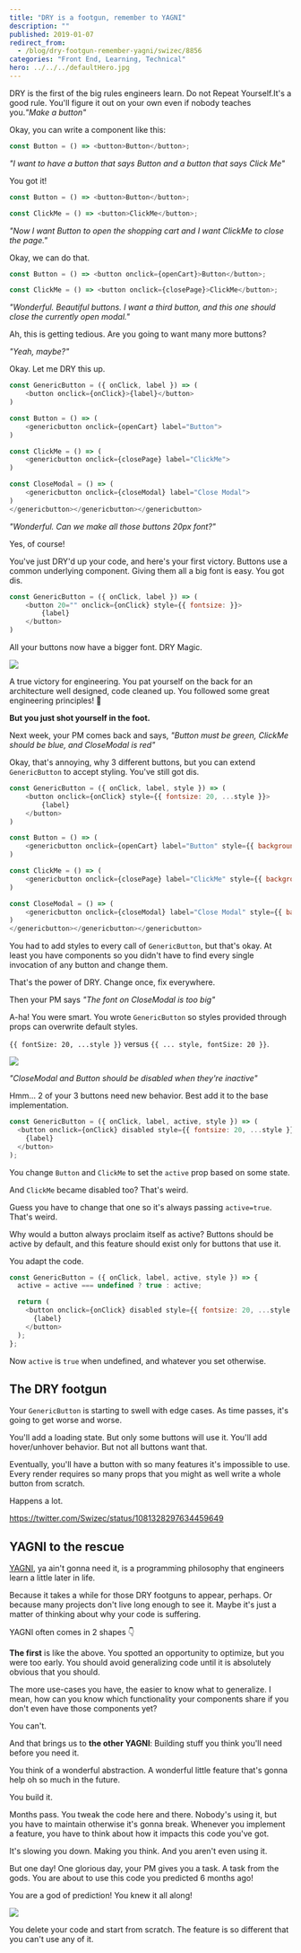 ```yaml
---
title: "DRY is a footgun, remember to YAGNI"
description: ""
published: 2019-01-07
redirect_from:
  - /blog/dry-footgun-remember-yagni/swizec/8856
categories: "Front End, Learning, Technical"
hero: ../../../defaultHero.jpg
---
```


DRY is the first of the big rules engineers learn. Do not Repeat Yourself.It's a good rule. You'll figure it out on your own even if nobody teaches you._"Make a button"_

Okay, you can write a component like this:

```javascript
const Button = () => <button>Button</button>;
```

_"I want to have a button that says Button and a button that says Click Me"_

You got it!

```javascript
const Button = () => <button>Button</button>;

const ClickMe = () => <button>ClickMe</button>;
```

_"Now I want Button to open the shopping cart and I want ClickMe to close the page."_

Okay, we can do that.

```javascript
const Button = () => <button onclick={openCart}>Button</button>;

const ClickMe = () => <button onclick={closePage}>ClickMe</button>;
```

_"Wonderful. Beautiful buttons. I want a third button, and this one should close the currently open modal."_

Ah, this is getting tedious. Are you going to want many more buttons?

_"Yeah, maybe?"_

Okay. Let me DRY this up.

```javascript
const GenericButton = ({ onClick, label }) => (
    <button onclick={onClick}>{label}</button>
)

const Button = () => (
    <genericbutton onclick={openCart} label="Button">
)

const ClickMe = () => (
    <genericbutton onclick={closePage} label="ClickMe">
)

const CloseModal = () => (
    <genericbutton onclick={closeModal} label="Close Modal">
)
</genericbutton></genericbutton></genericbutton>
```

_"Wonderful. Can we make all those buttons 20px font?"_

Yes, of course!

You've just DRY'd up your code, and here's your first victory. Buttons use a common underlying component. Giving them all a big font is easy. You got dis.

```javascript
const GenericButton = ({ onClick, label }) => (
    <button 20="" onclick={onClick} style={{ fontsize: }}>
        {label}
    </button>
)
```

All your buttons now have a bigger font. DRY Magic.

![](./img/media-12NUbkX6p4xOO4-giphy.gif)

A true victory for engineering. You pat yourself on the back for an architecture well designed, code cleaned up. You followed some great engineering principles! 👏

**But you just shot yourself in the foot.**

Next week, your PM comes back and says, _"Button must be green, ClickMe should be blue, and CloseModal is red"_

Okay, that's annoying, why 3 different buttons, but you can extend `GenericButton` to accept styling. You've still got dis.

```javascript
const GenericButton = ({ onClick, label, style }) => (
    <button onclick={onClick} style={{ fontsize: 20, ...style }}>
        {label}
    </button>
)

const Button = () => (
    <genericbutton onclick={openCart} label="Button" style={{ background: 'green' }}>
)

const ClickMe = () => (
    <genericbutton onclick={closePage} label="ClickMe" style={{ background: 'blue' }}>
)

const CloseModal = () => (
    <genericbutton onclick={closeModal} label="Close Modal" style={{ background: 'green' }}>
)
</genericbutton></genericbutton></genericbutton>
```

You had to add styles to every call of `GenericButton`, but that's okay. At least you have components so you didn't have to find every single invocation of any button and change them.

That's the power of DRY. Change once, fix everywhere.

Then your PM says _"The font on CloseModal is too big"_

A-ha! You were smart. You wrote `GenericButton` so styles provided through props can overwrite default styles.

`{{ fontSize: 20, ...style }}` versus `{{ ... style, fontSize: 20 }}`.

![](./img/media-d3mlE7uhX8KFgEmY-giphy.gif)

_"CloseModal and Button should be disabled when they're inactive"_

Hmm… 2 of your 3 buttons need new behavior. Best add it to the base implementation.

```javascript
const GenericButton = ({ onClick, label, active, style }) => (
  <button onclick={onClick} disabled style={{ fontsize: 20, ...style }}>
    {label}
  </button>
);
```

You change `Button` and `ClickMe` to set the `active` prop based on some state.

And `ClickMe` became disabled too? That's weird.

Guess you have to change that one so it's always passing `active=true`. That's weird.

Why would a button always proclaim itself as active? Buttons should be active by default, and this feature should exist only for buttons that use it.

You adapt the code.

```javascript
const GenericButton = ({ onClick, label, active, style }) => {
  active = active === undefined ? true : active;

  return (
    <button onclick={onClick} disabled style={{ fontsize: 20, ...style }}>
      {label}
    </button>
  );
};
```

Now `active` is `true` when undefined, and whatever you set otherwise.

## The DRY footgun

Your `GenericButton` is starting to swell with edge cases. As time passes, it's going to get worse and worse.

You'll add a loading state. But only some buttons will use it. You'll add hover/unhover behavior. But not all buttons want that.

Eventually, you'll have a button with so many features it's impossible to use. Every render requires so many props that you might as well write a whole button from scratch.

Happens a lot.

https://twitter.com/Swizec/status/1081328297634459649

## YAGNI to the rescue

[YAGNI](https://en.wikipedia.org/wiki/You_aren't_gonna_need_it), ya ain't gonna need it, is a programming philosophy that engineers learn a little later in life.

Because it takes a while for those DRY footguns to appear, perhaps. Or because many projects don't live long enough to see it. Maybe it's just a matter of thinking about why your code is suffering.

YAGNI often comes in 2 shapes 👇

**The first** is like the above. You spotted an opportunity to optimize, but you were too early. You should avoid generalizing code until it is absolutely obvious that you should.

The more use-cases you have, the easier to know what to generalize. I mean, how can you know which functionality your components share if you don't even have those components yet?

You can't.

And that brings us to **the other YAGNI**: Building stuff you think you'll need before you need it.

You think of a wonderful abstraction. A wonderful little feature that's gonna help oh so much in the future.

You build it.

Months pass. You tweak the code here and there. Nobody's using it, but you have to maintain otherwise it's gonna break. Whenever you implement a feature, you have to think about how it impacts this code you've got.

It's slowing you down. Making you think. And you aren't even using it.

But one day! One glorious day, your PM gives you a task. A task from the gods. You are about to use this code you predicted 6 months ago!

You are a god of prediction! You knew it all along!

![](./img/media-ibGFpMv1Uoais-giphy.gif)

You delete your code and start from scratch. The feature is so different that you can't use any of it.
